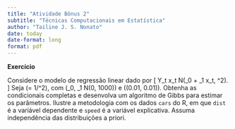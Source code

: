 ```yaml
---
title: "Atividade Bônus 2"
subtitle: "Técnicas Computacionais em Estatística"
author: "Tailine J. S. Nonato"
date: today
date-format: long
format: pdf
---
```


**Exercício**

Considere o modelo de regressão linear dado por
\[
Y_t \mid x_t \sim N(\beta_0 + \beta_1 x_t, \sigma^2).
\]
Seja \(\phi = 1/\sigma^2\), com \(\beta_0, \beta_1 \sim N(0, 1000)\) e \(\phi \sim \text{Gamma}(0.01, 0.01)\). Obtenha as condicionais completas e desenvolva um algoritmo de Gibbs para estimar os parâmetros. Ilustre a metodologia com os dados `cars` do R, em que `dist` é a variável dependente e `speed` é a variável explicativa. Assuma independência das distribuições a priori.